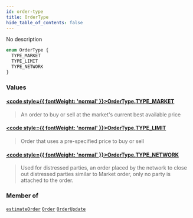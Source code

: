 ```yaml
---
id: order-type
title: OrderType
hide_table_of_contents: false
---
```








No description

```graphql
enum OrderType {
  TYPE_MARKET
  TYPE_LIMIT
  TYPE_NETWORK
}
```


### Values

#### [<code style={{ fontWeight: 'normal' }}>OrderType.<b>TYPE_MARKET</b></code>](#) 
> An order to buy or sell at the market's current best available price
> 

#### [<code style={{ fontWeight: 'normal' }}>OrderType.<b>TYPE_LIMIT</b></code>](#) 
> Order that uses a pre-specified price to buy or sell
> 

#### [<code style={{ fontWeight: 'normal' }}>OrderType.<b>TYPE_NETWORK</b></code>](#) 
> Used for distressed parties, an order placed by the network to close out distressed parties
similar to Market order, only no party is attached to the order.
> 



### Member of

[`estimateOrder`](/testnet/api/graphql/queries/estimate-order)  <Badge class="secondary" text="query"/><Bullet />[`Order`](/testnet/api/graphql/objects/order)  <Badge class="secondary" text="object"/><Bullet />[`OrderUpdate`](/testnet/api/graphql/objects/order-update)  <Badge class="secondary" text="object"/>



